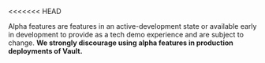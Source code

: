 <<<<<<< HEAD
<Note title="Alpha feature">

  Alpha features are features in an active-development state or available early in development
  to provide as a tech demo experience and are subject to change.
  **We strongly discourage using alpha features in production deployments of Vault.**

</Note>